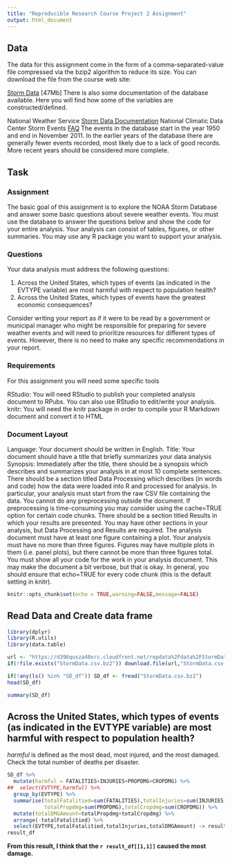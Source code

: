```yaml
---
title: "Reproducible Research Course Project 2 Assignment"
output: html_document
---
```


## Data

The data for this assignment come in the form of a comma-separated-value file compressed via the bzip2 algorithm to reduce its size. You can download the file from the course web site:

[Storm Data](https://d396qusza40orc.cloudfront.net/repdata%2Fdata%2FStormData.csv.bz2) [47Mb]
There is also some documentation of the database available. Here you will find how some of the variables are constructed/defined.

National Weather Service [Storm Data Documentation](https://d396qusza40orc.cloudfront.net/repdata%2Fpeer2_doc%2Fpd01016005curr.pdf)
National Climatic Data Center Storm Events [FAQ](https://d396qusza40orc.cloudfront.net/repdata%2Fpeer2_doc%2FNCDC%20Storm%20Events-FAQ%20Page.pdf)
The events in the database start in the year 1950 and end in November 2011. In the earlier years of the database there are generally fewer events recorded, most likely due to a lack of good records. More recent years should be considered more complete.

## Task

### Assignment
The basic goal of this assignment is to explore the NOAA Storm Database and answer some basic questions about severe weather events. You must use the database to answer the questions below and show the code for your entire analysis. Your analysis can consist of tables, figures, or other summaries. You may use any R package you want to support your analysis.

### Questions
Your data analysis must address the following questions:

1. Across the United States, which types of events (as indicated in the \color{red}{\verb|EVTYPE|}EVTYPE variable) are most harmful with respect to population health?
2. Across the United States, which types of events have the greatest economic consequences?

Consider writing your report as if it were to be read by a government or municipal manager who might be responsible for preparing for severe weather events and will need to prioritize resources for different types of events. However, there is no need to make any specific recommendations in your report.

### Requirements
For this assignment you will need some specific tools

RStudio: You will need RStudio to publish your completed analysis document to RPubs. You can also use RStudio to edit/write your analysis.
knitr: You will need the knitr package in order to compile your R Markdown document and convert it to HTML

### Document Layout
Language: Your document should be written in English.
Title: Your document should have a title that briefly summarizes your data analysis
Synopsis: Immediately after the title, there should be a synopsis which describes and summarizes your analysis in at most 10 complete sentences.
There should be a section titled Data Processing which describes (in words and code) how the data were loaded into R and processed for analysis. In particular, your analysis must start from the raw CSV file containing the data. You cannot do any preprocessing outside the document. If preprocessing is time-consuming you may consider using the \color{red}{\verb|cache = TRUE|}cache=TRUE option for certain code chunks.
There should be a section titled Results in which your results are presented.
You may have other sections in your analysis, but Data Processing and Results are required.
The analysis document must have at least one figure containing a plot.
Your analysis must have no more than three figures. Figures may have multiple plots in them (i.e. panel plots), but there cannot be more than three figures total.
You must show all your code for the work in your analysis document. This may make the document a bit verbose, but that is okay. In general, you should ensure that \color{red}{\verb|echo = TRUE|}echo=TRUE for every code chunk (this is the default setting in knitr).


```r
knitr::opts_chunk$set(echo = TRUE,warning=FALSE,message=FALSE)
```

## Read Data and Create data frame

```r
library(dplyr)
library(R.utils)
library(data.table)
```
```r
url <- "https://d396qusza40orc.cloudfront.net/repdata%2Fdata%2FStormData.csv.bz2"
if(!file.exists("StormData.csv.bz2")) download.file(url,"StormData.csv.bz2")
```

```r
if(!any(ls() %in% "SD_df")) SD_df <- fread("StormData.csv.bz2")
head(SD_df)
```

```r
summary(SD_df)

```
## Across the United States, which types of events (as indicated in the \color{red}{\verb|EVTYPE|}EVTYPE variable) are most harmful with respect to population health?

*harmful* is defined as the most dead, most injured, and the most damaged.
Check the total number of deaths per disaster.

```r

SD_df %>%
  mutate(harmful = FATALITIES+INJURIES+PROPDMG+CROPDMG) %>%
##  select(EVTYPE,harmful) %>%
  group_by(EVTYPE) %>%
  summarise(totalFatalitied=sum(FATALITIES),totalInjuries=sum(INJURIES),
            totalPropdmg=sum(PROPDMG),totalCropdmg=sum(CROPDMG)) %>%
  mutate(totalDMGAmount=totalPropdmg+totalCropdmg) %>%
  arrange(-totalFatalitied) %>%
  select(EVTYPE,totalFatalitied,totalInjuries,totalDMGAmount) -> result_df
result_df
```
**From this result, I think that the `r result_df[[1,1]]` caused the most damage.**

